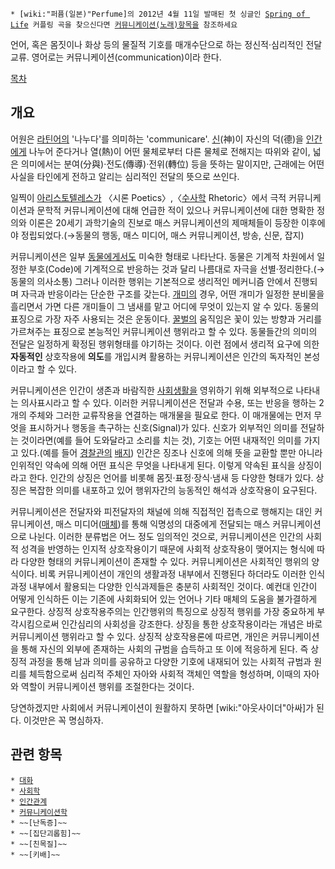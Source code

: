  * [wiki:"퍼퓸(일본)"Perfume]의 2012년 4월 11일 발매된 첫 싱글인 [[Spring of Life]] 커플링 곡을 찾으신다면 [[커뮤니케이션(노래)]]항목을 참조하세요

언어, 혹은 몸짓이나 화상 등의 물질적 기호를 매개수단으로 하는 정신적·심리적인 전달 교류. 영어로는 커뮤니케이션(communication)이라 한다.

[[목차]]
== 개요 ==
어원은 [[라틴어]]의 '나누다'를 의미하는 'communicare'. [[신]](神)이 자신의 덕(德)을 [[인간]]에게 나누어 준다거나 열(熱)이 어떤 물체로부터 다른 물체로 전해지는 따위와 같이, 넓은 의미에서는 분여(分與)·전도(傳導)·전위(轉位) 등을 뜻하는 말이지만, 근래에는 어떤 사실을 타인에게 전하고 알리는 심리적인 전달의 뜻으로 쓰인다.

일찍이 [[아리스토텔레스]]가 〈시론 Poetics〉,〈[[수사학]] Rhetoric〉에서 극적 커뮤니케이션과 문학적 커뮤니케이션에 대해 언급한 적이 있으나 커뮤니케이션에 대한 명확한 정의와 이론은 20세기 과학기술의 진보로 매스 커뮤니케이션의 제매체들이 등장한 이후에야 정립되었다.(→동물의 행동, 매스 미디어, 매스 커뮤니케이션, 방송, 신문, 잡지)

커뮤니케이션은 일부 [[동물]]에게서도 미숙한 형태로 나타난다. 동물은 기계적 차원에서 일정한 부호(Code)에 기계적으로 반응하는 것과 달리 나름대로 자극을 선별·정리한다.(→동물의 의사소통) 그러나 이러한 행위는 기본적으로 생리적인 메커니즘 안에서 진행되며 자극과 반응이라는 단순한 구조를 갖는다. [[개미]]의 경우, 어떤 개미가 일정한 분비물을 흘리면서 가면 다른 개미들이 그 냄새를 맡고 어디에 무엇이 있는지 알 수 있다. 동물의 표징으로 가장 자주 사용되는 것은 운동이다. [[꿀벌]]의 움직임은 꽃이 있는 방향과 거리를 가르쳐주는 표징으로 본능적인 커뮤니케이션 행위라고 할 수 있다. 동물들간의 의미의 전달은 일정하게 확정된 행위형태를 야기하는 것이다. 이런 점에서 생리적 요구에 의한 '''자동적인''' 상호작용에 '''의도'''를 개입시켜 활용하는 커뮤니케이션은 인간의 독자적인 본성이라고 할 수 있다.

커뮤니케이션은 인간이 생존과 바람직한 [[사회]]생활을 영위하기 위해 외부적으로 나타내는 의사표시라고 할 수 있다. 이러한 커뮤니케이션은 전달과 수용, 또는 반응을 행하는 2개의 주체와 그러한 교류작용을 연결하는 매개물을 필요로 한다. 이 매개물에는 먼저 무엇을 표시하거나 행동을 촉구하는 신호(Signal)가 있다. 신호가 외부적인 의미를 전달하는 것이라면(예를 들어 도와달라고 소리를 치는 것), 기호는 어떤 내재적인 의미를 가지고 있다.(예를 들어 [[경찰관]]의 [[배지]]) 인간은 징조나 신호에 의해 뜻을 교환할 뿐만 아니라 인위적인 약속에 의해 어떤 표식은 무엇을 나타내게 된다. 이렇게 약속된 표식을 상징이라고 한다. 인간의 상징은 언어를 비롯해 몸짓·표정·장식·냄새 등 다양한 형태가 있다. 상징은 복잡한 의미를 내포하고 있어 행위자간의 능동적인 해석과 상호작용이 요구된다.

커뮤니케이션은 전달자와 피전달자의 채널에 의해 직접적인 접촉으로 행해지는 대인 커뮤니케이션, 매스 미디어([[매체]])를 통해 익명성의 대중에게 전달되는 매스 커뮤니케이션으로 나뉜다. 이러한 분류법은 어느 정도 임의적인 것으로, 커뮤니케이션은 인간의 사회적 성격을 반영하는 인지적 상호작용이기 때문에 사회적 상호작용이 맺어지는 형식에 따라 다양한 형태의 커뮤니케이션이 존재할 수 있다. 커뮤니케이션은 사회적인 행위의 양식이다. 비록 커뮤니케이션이 개인의 생활과정 내부에서 진행된다 하더라도 이러한 인식과정 내부에서 활용되는 다양한 인식과제들은 충분히 사회적인 것이다. 예컨대 인간이 어떻게 인식하든 이는 기존에 사회화되어 있는 언어나 기타 매체의 도움을 불가결하게 요구한다. 상징적 상호작용주의는 인간행위의 특징으로 상징적 행위를 가장 중요하게 부각시킴으로써 인간심리의 사회성을 강조한다. 상징을 통한 상호작용이라는 개념은 바로 커뮤니케이션 행위라고 할 수 있다. 상징적 상호작용론에 따르면, 개인은 커뮤니케이션을 통해 자신의 외부에 존재하는 사회의 규범을 습득하고 또 이에 적응하게 된다. 즉 상징적 과정을 통해 남과 의미를 공유하고 다양한 기호에 내재되어 있는 사회적 규범과 원리를 체득함으로써 심리적 주체인 자아와 사회적 객체인 역할을 형성하며, 이때의 자아와 역할이 커뮤니케이션 행위를 조절한다는 것이다.

당연하겠지만 사회에서 커뮤니케이션이 원활하지 못하면 [wiki:"아웃사이더"아싸]가 된다. 이것만은 꼭 명심하자.
== 관련 항목 ==
 * [[대화]]
 * [[사회학]]
 * [[인간관계]]
 * [[커뮤니케이션학]]
 * ~~[난독증]~~
 * ~~[집단괴롭힘]~~
 * ~~[친목질]~~
 * ~~[키배]~~
